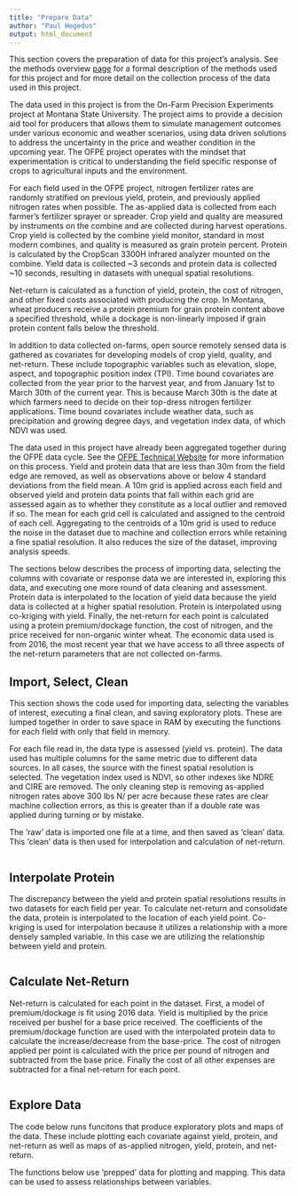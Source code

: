 ```yaml
---
title: "Prepare Data"
author: "Paul Hegedus"
output: html_document
---
```

This section covers the preparation of data for this project's analysis. See the methods overview [page](methods.html) for a formal description of the methods used for this project and for more detail on the collection process of the data used in this project.

The data used in this project is from the On-Farm Precision Experiments project at Montana State University. The project aims to provide a decision aid tool for producers that allows them to simulate management outcomes under various economic and weather scenarios, using data driven solutions to address the uncertainty in the price and weather condition in the upcoming year. The OFPE project operates with the mindset that experimentation is critical to understanding the field specific response of crops to agricultural inputs and the environment. 

For each field used in the OFPE project, nitrogen fertilizer rates are randomly stratified on previous yield, protein, and previously applied nitrogen rates when possible. The as-applied data is collected from each farmer's fertilizer sprayer or spreader. Crop yield and quality are measured by instruments on the combine and are collected during harvest operations. Crop yield is collected by the combine yield monitor, standard in most modern combines, and quality is measured as grain protein percent. Protein is calculated by the CropScan 3300H infrared analyzer mounted on the combine. Yield data is collected ~3 seconds and protein data is collected ~10 seconds, resulting in datasets with unequal spatial resolutions. 

Net-return is calculated as a function of yield, protein, the cost of nitrogen, and other fixed costs associated with producing the crop. In Montana, wheat producers receive a protein premium for grain protein content above a specified threshold, while a dockage is non-linearly imposed if grain protein content falls below the threshold.

In addition to data collected on-farms, open source remotely sensed data is gathered as covariates for developing models of crop yield, quality, and net-return. These include topographic variables such as elevation, slope, aspect, and topographic position index (TPI). Time bound covariates are collected from the year prior to the harvest year, and from January 1st to March 30th of the current year. This is because March 30th is the date at which farmers need to decide on their top-dress nitrogen fertilizer applications. Time bound covariates include weather data, such as precipitation and growing degree days, and vegetation index data, of which NDVI was used. 

The data used in this project have already been aggregated together during the OFPE data cycle. See the [OFPE Technical Website](https://paulhegedus.github.io/OFPE-Website/) for more information on this process. Yield and protein data that are less than 30m from the field edge are removed, as well as observations above or below 4 standard deviations from the field mean. A 10m grid is applied across each field and observed yield and protein data points that fall within each grid are assessed again as to whether they constitute as a local outlier and removed if so. The mean for each grid cell is calculated and assigned to the centroid of each cell. Aggregating to the centroids of a 10m grid is used to reduce the noise in the dataset due to machine and collection errors while retaining a fine spatial resolution. It also reduces the size of the dataset, improving analysis speeds.

The sections below describes the process of importing data, selecting the columns with covariate or response data we are interested in, exploring this data, and executing one more round of data cleaning and assessment. Protein data is interpolated to the location of yield data because the yield data is collected at a higher spatial resolution. Protein is interpolated using co-kriging with yield. Finally, the net-return for each point is calculated using a protein premium/dockage function, the cost of nitrogen, and the price received for non-organic winter wheat. The economic data used is from 2016, the most recent year that we have access to all three aspects of the net-return parameters that are not collected on-farms.

## Import, Select, Clean
This section shows the code used for importing data, selecting the variables of interest, executing a final clean, and saving exploratory plots. These are lumped together in order to save space in RAM by executing the functions for each field with only that field in memory. 

For each file read in, the data type is assessed (yield vs. protein). The data used has multiple columns for the same metric due to different data sources. In all cases, the source with the finest spatial resolution is selected. The vegetation index used is NDVI, so other indexes like NDRE and CIRE are removed. The only cleaning step is removing as-applied nitrogen rates above 300 lbs N/ per acre because these rates are clear machine collection errors, as this is greater than if a double rate was applied during turning or by mistake. 

The 'raw' data is imported one file at a time, and then saved as 'clean' data. This 'clean' data is then used for interpolation and calculation of net-return.

```r

```

## Interpolate Protein
The discrepancy between the yield and protein spatial resolutions results in two datasets for each field per year. To calculate net-return and consolidate the data, protein is interpolated to the location of each yield point. Co-kriging is used for interpolation because it utilizes a relationship with a more densely sampled variable. In this case we are utilizing the relationship between yield and protein. 

```r

```

## Calculate Net-Return
Net-return is calculated for each point in the dataset. First, a model of premium/dockage is fit using 2016 data. Yield is multiplied by the price received per bushel for a base price received. The coefficients of the premium/dockage function are used with the interpolated protein data to calculate the increase/decrease from the base-price. The cost of nitrogen applied per point is calculated with the price per pound of nitrogen and subtracted from the base price. Finally the cost of all other expenses are subtracted for a final net-return for each point.

```r

```

## Explore Data
The code below runs funcitons that produce exploratory plots and maps of the data. These include plotting each covariate against yield, protein, and net-return as well as maps of as-applied nitrogen, yield, protein, and net-return.

The functions below use 'prepped' data for plotting and mapping. This data can be used to assess relationships between variables.

```r

```


